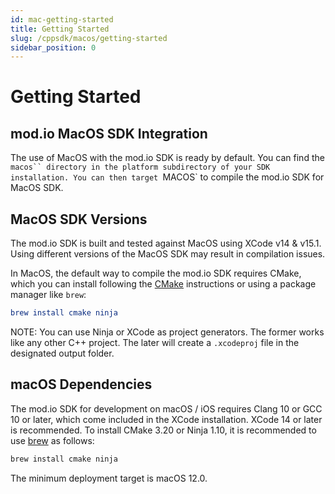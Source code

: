 ```yaml
---
id: mac-getting-started
title: Getting Started
slug: /cppsdk/macos/getting-started
sidebar_position: 0
---
```


# Getting Started

## mod.io MacOS SDK Integration

The use of MacOS with the mod.io SDK is ready by default. You can find the `macos`` directory in the platform subdirectory of your SDK installation.
You can then target `MACOS` to compile the mod.io SDK for MacOS SDK.

## MacOS SDK Versions

The mod.io SDK is built and tested against MacOS using XCode v14 & v15.1. Using different versions of the MacOS SDK may result in compilation issues.

In MacOS, the default way to compile the mod.io SDK requires CMake, which you can install following the [CMake](https://cmake.org/download/) instructions or using a package manager like `brew`:

```cmake
brew install cmake ninja
```

NOTE: You can use Ninja or XCode as project generators. The former works like any other C++ project. The later will create a `.xcodeproj` file in the designated output folder.


## macOS Dependencies

The mod.io SDK for development on macOS / iOS requires Clang 10 or GCC 10 or later, which come included in the XCode installation. XCode 14 or later is recommended. To install CMake 3.20 or Ninja 1.10, it is recommended to use [brew](https://brew.sh) as follows:

```bash
brew install cmake ninja
```

The minimum deployment target is macOS 12.0. 